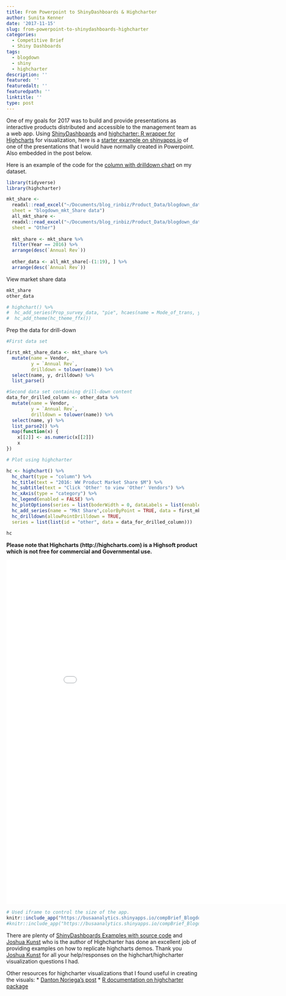```yaml
---
title: From Powerpoint to ShinyDashboards & Highcharter
author: Sunita Kenner
date: '2017-11-15'
slug: from-powerpoint-to-shinydashboards-highcharter
categories:
  - Competitive Brief
  - Shiny Dashboards
tags:
  - blogdown
  - shiny
  - highcharter
description: ''
featured: ''
featuredalt: ''
featuredpath: ''
linktitle: ''
type: post
---
```


One of my goals for 2017 was to build and provide presentations as interactive products distributed and accessible to the management team as a web app.  Using [ShinyDashboards](https://rstudio.github.io/shinydashboard/get_started.html) and [highcharter: R wrapper for Highcharts](http://jkunst.com/highcharter/) for visualization, here is a [starter example on shinyapps.io](https://busaanalytics.shinyapps.io/compBrief_Blogdown/) of one of the presentations that I would have normally created in Powerpoint. Also embedded in the post below.

Here is an example of the code for the [column with drilldown chart](https://www.highcharts.com/demo/column-drilldown) on my dataset.

```r
library(tidyverse)
library(highcharter)
```

```r

mkt_share <-
  readxl::read_excel("~/Documents/blog_rinbiz/Product_Data/blogdown_data.xlsx",
  sheet = "blogdown_mkt_Share data")
  all_mkt_share <-
  readxl::read_excel("~/Documents/blog_rinbiz/Product_Data/blogdown_data.xlsx",
  sheet = "Other")
  
  mkt_share <- mkt_share %>%
  filter(Year == 2016) %>%
  arrange(desc(`Annual Rev`))
  
  other_data <- all_mkt_share[-(1:19), ] %>%
  arrange(desc(`Annual Rev`))

```

View market share data

```r
mkt_share
other_data
```

```r
# highchart() %>% 
#  hc_add_series(Prop_survey_data, "pie", hcaes(name = Mode_of_trans, y = prop_of_students), name = "% of Trans", dataLabels = list(enabled = TRUE, format = '{point.name}: {point.y}%')) %>% 
#  hc_add_theme(hc_theme_ffx())
```

Prep the data for drill-down

```r
#First data set

first_mkt_share_data <- mkt_share %>%
  mutate(name = Vendor,
         y = `Annual Rev`,
         drilldown = tolower(name)) %>%
  select(name, y, drilldown) %>%
  list_parse()

#Second data set containing drill-down content
data_for_drilled_column <- other_data %>%
  mutate(name = Vendor,
         y = `Annual Rev`,
         drilldown = tolower(name)) %>%
  select(name, y) %>%
  list_parse2() %>%
  map(function(x) {
    x[[2]] <- as.numeric(x[[2]])
    x
})

# Plot using highcharter

hc <- highchart() %>%
  hc_chart(type = "column") %>%
  hc_title(text = "2016: WW Product Market Share $M") %>%
  hc_subtitle(text = "Click 'Other' to view 'Other' Vendors") %>%
  hc_xAxis(type = "category") %>%
  hc_legend(enabled = FALSE) %>%
  hc_plotOptions(series = list(boderWidth = 0, dataLabels = list(enabled = TRUE))) %>%
  hc_add_series(name = "Mkt Share",colorByPoint = TRUE, data = first_mkt_share_data) %>%
  hc_drilldown(allowPointDrilldown = TRUE,
  series = list(list(id = "other", data = data_for_drilled_column)))
  
hc

```

**Please note that Highcharts (http://highcharts.com) is a Highsoft product which is not free for commercial and Governmental use.**

<iframe width="900" height="900" scrolling="yes" frameborder="no"  src="//busaanalytics.shinyapps.io/compBrief_Blogdown/"> </iframe>


```r
# Used iframe to control the size of the app. 
knitr::include_app("https://busaanalytics.shinyapps.io/compBrief_Blogdown/", height = "900px")
#knitr::include_app("https://busaanalytics.shinyapps.io/compBrief_Blogdown/", height = "900px", width = "900px")
```
  
There are plenty of [ShinyDashboards Examples with source code](https://rstudio.github.io/shinydashboard/examples.html) and [Joshua Kunst](http://jkunst.com/) who is the author of Highcharter has done an excellent job of providing examples on how to replicate highcharts demos. Thank you [Joshua Kunst](http://jkunst.com/) for all your help/responses on the highchart/highcharter visualization questions I had. 

Other resources for highcharter visualizations that I found useful in creating the visuals:
*  [Danton Noriega's post](https://dantonnoriega.github.io/ultinomics.org/post/2017-04-05-highcharter-explainer.html)
*  [R documentation on highcharter package](https://www.rdocumentation.org/packages/highcharter/versions/0.5.0/topics/hc_drilldown)

